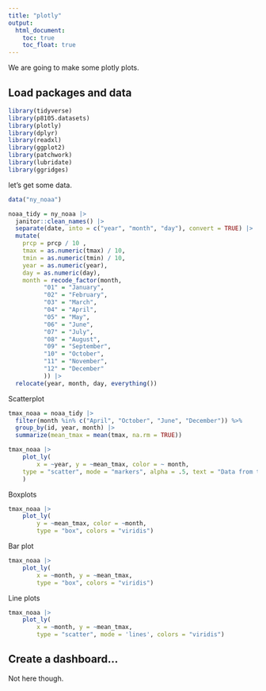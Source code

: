 ```yaml
---
title: "plotly"
output: 
  html_document:
    toc: true
    toc_float: true
---
```


We are going to make some plotly plots.

## Load packages and data

```r
library(tidyverse)
library(p8105.datasets)
library(plotly)
library(dplyr)
library(readxl)
library(ggplot2)
library(patchwork)
library(lubridate)
library(ggridges)
```

let's get some data.

```r
data("ny_noaa")

noaa_tidy = ny_noaa |>  
  janitor::clean_names() |>  
  separate(date, into = c("year", "month", "day"), convert = TRUE) |> 
  mutate(
    prcp = prcp / 10 ,
    tmax = as.numeric(tmax) / 10,
    tmin = as.numeric(tmin) / 10,
    year = as.numeric(year),
    day = as.numeric(day), 
    month = recode_factor(month,
          "01" = "January",
          "02" = "February",
          "03" = "March",
          "04" = "April",
          "05" = "May",
          "06" = "June",
          "07" = "July",
          "08" = "August",
          "09" = "September",
          "10" = "October",
          "11" = "November",
          "12" = "December"
          )) |>  
  relocate(year, month, day, everything())
```

Scatterplot

```r

tmax_noaa = noaa_tidy |>  
  filter(month %in% c("April", "October", "June", "December")) %>% 
  group_by(id, year, month) |>  
  summarize(mean_tmax = mean(tmax, na.rm = TRUE))

tmax_noaa |> 
    plot_ly(
        x = ~year, y = ~mean_tmax, color = ~ month,
    type = "scatter", mode = "markers", alpha = .5, text = "Data from the NOAA dataset"
    )

```

Boxplots

```r

tmax_noaa |>
    plot_ly(
        y = ~mean_tmax, color = ~month,
        type = "box", colors = "viridis")

```

Bar plot

```r

tmax_noaa |>
    plot_ly(
        x = ~month, y = ~mean_tmax,
        type = "box", colors = "viridis")
```


Line plots 

```r

tmax_noaa |>
    plot_ly(
        x = ~month, y = ~mean_tmax,
        type = "scatter", mode = 'lines', colors = "viridis")

```





## Create a dashboard...

Not here though.



